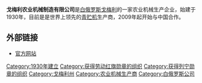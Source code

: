 '''戈梅利农业机械制造有限公司'''是[[白俄罗斯|白俄罗斯]][[戈梅利|戈梅利]]的一家农业机械生产企业，始建于1930年，目前是是世界上领先的[[青贮机|青贮机]]生产商，2009年起开始与中国合作。

==外部链接==
*[https://www.gomselmash.by/ch/ 官方网站] {{Wayback|url=https://www.gomselmash.by/ch/ |date=20201005052707 }}

[[Category:1930年建立|Category:1930年建立]]
[[Category:获得劳动红旗勋章的组织|Category:获得劳动红旗勋章的组织]]
[[Category:获得列宁勋章的组织|Category:获得列宁勋章的组织]]
[[Category:戈梅利州|Category:戈梅利州]]
[[Category:农业机械生产商|Category:农业机械生产商]]
[[Category:白俄罗斯公司|Category:白俄罗斯公司]]